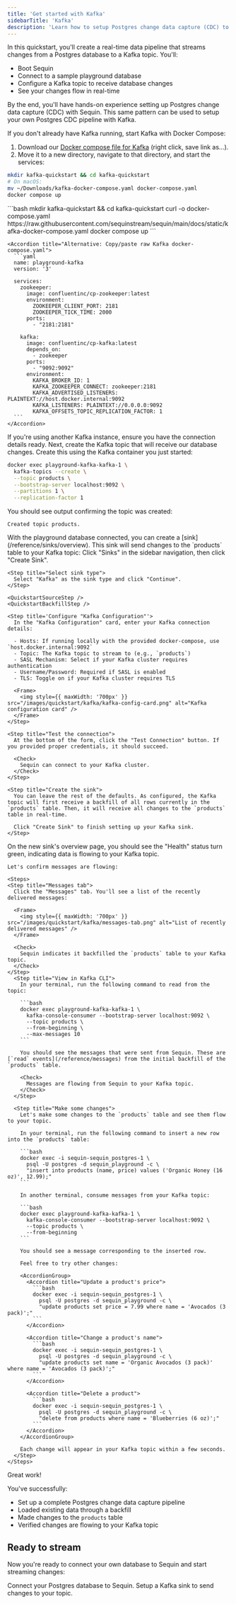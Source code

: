 ```yaml
---
title: 'Get started with Kafka'
sidebarTitle: 'Kafka'
description: 'Learn how to setup Postgres change data capture (CDC) to Kafka in under 10 minutes. Setup a robust pipeline with backfills, inserts, updates, and deletes.'
---
```



In this quickstart, you'll create a real-time data pipeline that streams changes from a Postgres database to a Kafka topic. You'll:

- Boot Sequin
- Connect to a sample playground database
- Configure a Kafka topic to receive database changes
- See your changes flow in real-time

By the end, you'll have hands-on experience setting up Postgres change data capture (CDC) with Sequin. This same pattern can be used to setup your own Postgres CDC pipeline with Kafka.

<Steps titleSize="h2">
 <Step title="Boot Kafka (optional)" icon="database">
  If you don't already have Kafka running, start Kafka with Docker Compose:

  1. Download our <a href="https://github.com/sequinstream/sequin/raw/main/docs/static/kafka-docker-compose.yaml" download="docker-compose.yaml">Docker compose file for Kafka</a> (right click, save link as...).
  2. Move it to a new directory, navigate to that directory, and start the services:

  ```bash
  mkdir kafka-quickstart && cd kafka-quickstart
  # On macOS:
  mv ~/Downloads/kafka-docker-compose.yaml docker-compose.yaml
  docker compose up
  ```

  <AccordionGroup>
    <Accordion title="Alternative: Download with curl">
      ```bash
      mkdir kafka-quickstart && cd kafka-quickstart
      curl -o docker-compose.yaml https://raw.githubusercontent.com/sequinstream/sequin/main/docs/static/kafka-docker-compose.yaml
      docker compose up
      ```
    </Accordion>

    <Accordion title="Alternative: Copy/paste raw Kafka docker-compose.yaml">
      ```yaml
      name: playground-kafka
      version: '3'

      services:
        zookeeper:
          image: confluentinc/cp-zookeeper:latest
          environment:
            ZOOKEEPER_CLIENT_PORT: 2181
            ZOOKEEPER_TICK_TIME: 2000
          ports:
            - "2181:2181"

        kafka:
          image: confluentinc/cp-kafka:latest
          depends_on:
            - zookeeper
          ports:
            - "9092:9092"
          environment:
            KAFKA_BROKER_ID: 1
            KAFKA_ZOOKEEPER_CONNECT: zookeeper:2181
            KAFKA_ADVERTISED_LISTENERS: PLAINTEXT://host.docker.internal:9092
            KAFKA_LISTENERS: PLAINTEXT://0.0.0.0:9092
            KAFKA_OFFSETS_TOPIC_REPLICATION_FACTOR: 1
      ```
    </Accordion>
  </AccordionGroup>
  <Note>
    If you're using another Kafka instance, ensure you have the connection details ready.
  </Note>
 </Step>

 <Step title="Create the Kafka topic" icon="plus">
  Next, create the Kafka topic that will receive our database changes. Create this using the Kafka container you just started:

  ```bash
  docker exec playground-kafka-kafka-1 \
    kafka-topics --create \
    --topic products \
    --bootstrap-server localhost:9092 \
    --partitions 1 \
    --replication-factor 1
  ```

  You should see output confirming the topic was created:
  ```plaintext
  Created topic products.
  ```
 </Step>

 <QuickstartInitialSteps />
 <Step title="Create a Kafka Sink" icon="database">
  With the playground database connected, you can create a [sink](/reference/sinks/overview). This sink will send changes to the `products` table to your Kafka topic:

  <Steps>
    <Step title="Navigate to Sinks">
      Click "Sinks" in the sidebar navigation, then click "Create Sink".
    </Step>

    <Step title="Select sink type">
      Select "Kafka" as the sink type and click "Continue".
    </Step>

    <QuickstartSourceStep />
    <QuickstartBackfillStep />

    <Step title='Configure "Kafka Configuration"'>
      In the "Kafka Configuration" card, enter your Kafka connection details:

      - Hosts: If running locally with the provided docker-compose, use `host.docker.internal:9092`
      - Topic: The Kafka topic to stream to (e.g., `products`)
      - SASL Mechanism: Select if your Kafka cluster requires authentication
      - Username/Password: Required if SASL is enabled
      - TLS: Toggle on if your Kafka cluster requires TLS

      <Frame>
        <img style={{ maxWidth: '700px' }} src="/images/quickstart/kafka/kafka-config-card.png" alt="Kafka configuration card" />
      </Frame>
    </Step>

    <Step title="Test the connection">
      At the bottom of the form, click the "Test Connection" button. If you provided proper credentials, it should succeed.

      <Check>
        Sequin can connect to your Kafka cluster.
      </Check>
    </Step>

    <Step title="Create the sink">
      You can leave the rest of the defaults. As configured, the Kafka topic will first receive a backfill of all rows currently in the `products` table. Then, it will receive all changes to the `products` table in real-time.

      Click "Create Sink" to finish setting up your Kafka sink.
    </Step>
  </Steps>
 </Step>

  <Step title="See changes flow to your Kafka topic" icon="waveform-lines">
    On the new sink's overview page, you should see the "Health" status turn green, indicating data is flowing to your Kafka topic.

    Let's confirm messages are flowing:

    <Steps>
    <Step title="Messages tab">
      Click the "Messages" tab. You'll see a list of the recently delivered messages:

      <Frame>
        <img style={{ maxWidth: '700px' }} src="/images/quickstart/kafka/messages-tab.png" alt="List of recently delivered messages" />
      </Frame>

      <Check>
        Sequin indicates it backfilled the `products` table to your Kafka topic.
      </Check>
    </Step>
      <Step title="View in Kafka CLI">
        In your terminal, run the following command to read from the topic:

        ```bash
        docker exec playground-kafka-kafka-1 \
          kafka-console-consumer --bootstrap-server localhost:9092 \
          --topic products \
          --from-beginning \
          --max-messages 10
        ```

        You should see the messages that were sent from Sequin. These are [`read` events](/reference/messages) from the initial backfill of the `products` table.

        <Check>
          Messages are flowing from Sequin to your Kafka topic.
        </Check>
      </Step>

      <Step title="Make some changes">
        Let's make some changes to the `products` table and see them flow to your topic.

        In your terminal, run the following command to insert a new row into the `products` table:

        ```bash
        docker exec -i sequin-sequin_postgres-1 \
          psql -U postgres -d sequin_playground -c \
          "insert into products (name, price) values ('Organic Honey (16 oz)', 12.99);"
        ```

        In another terminal, consume messages from your Kafka topic:

        ```bash
        docker exec playground-kafka-kafka-1 \
          kafka-console-consumer --bootstrap-server localhost:9092 \
          --topic products \
          --from-beginning
        ```

        You should see a message corresponding to the inserted row.

        Feel free to try other changes:

        <AccordionGroup>
          <Accordion title="Update a product's price">
            ```bash
            docker exec -i sequin-sequin_postgres-1 \
              psql -U postgres -d sequin_playground -c \
              "update products set price = 7.99 where name = 'Avocados (3 pack)';"
            ```
          </Accordion>

          <Accordion title="Change a product's name">
            ```bash
            docker exec -i sequin-sequin_postgres-1 \
              psql -U postgres -d sequin_playground -c \
              "update products set name = 'Organic Avocados (3 pack)' where name = 'Avocados (3 pack)';"
            ```
          </Accordion>

          <Accordion title="Delete a product">
            ```bash
            docker exec -i sequin-sequin_postgres-1 \
              psql -U postgres -d sequin_playground -c \
              "delete from products where name = 'Blueberries (6 oz)';"
            ```
          </Accordion>
        </AccordionGroup>

        Each change will appear in your Kafka topic within a few seconds.
      </Step>
    </Steps>
  </Step>
</Steps>

<Check>
  Great work!
</Check>

You've successfully:

- Set up a complete Postgres change data capture pipeline
- Loaded existing data through a backfill
- Made changes to the `products` table
- Verified changes are flowing to your Kafka topic

## Ready to stream

Now you're ready to connect your own database to Sequin and start streaming changes:

<CardGroup cols={2}>
  <Card title="Guide: Connect Postgres" icon="elephant" href="/connect-postgres">
    Connect your Postgres database to Sequin.
  </Card>
  <Card title="Guide: Setting up a Kafka sink" icon="database" href="/how-to/stream-postgres-to-kafka">
    Setup a Kafka sink to send changes to your topic.
  </Card>
</CardGroup>